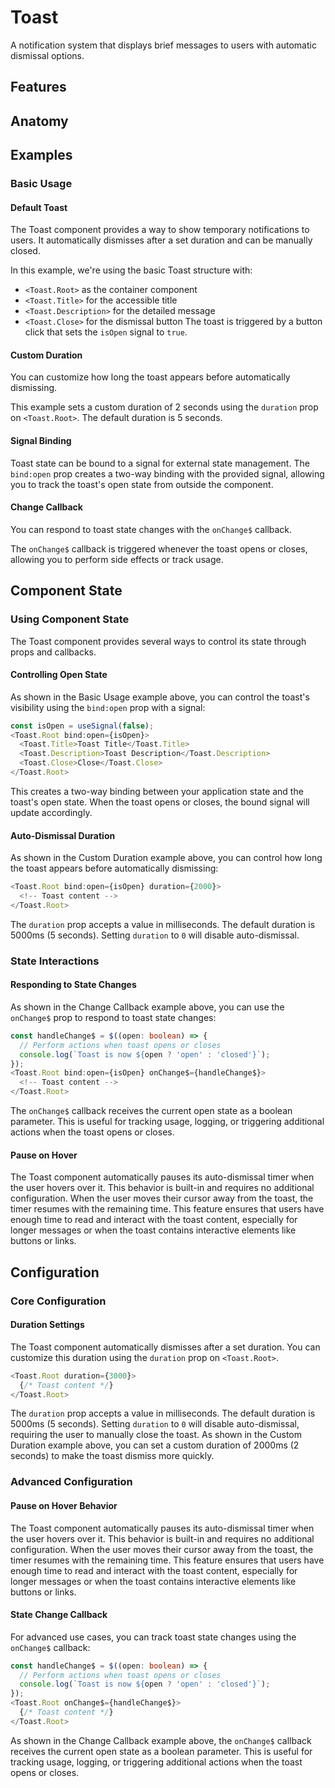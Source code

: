 
# Toast
A notification system that displays brief messages to users with automatic dismissal options.
<Showcase name="hero" />

## Features
<Features api={api} />

## Anatomy
<AnatomyTable api={api} />

## Examples
### Basic Usage
#### Default Toast
The Toast component provides a way to show temporary notifications to users. It automatically dismisses after a set duration and can be manually closed.
<Showcase name="hero" />

In this example, we're using the basic Toast structure with:
- `<Toast.Root>` as the container component
- `<Toast.Title>` for the accessible title
- `<Toast.Description>` for the detailed message
- `<Toast.Close>` for the dismissal button
The toast is triggered by a button click that sets the `isOpen` signal to `true`.

#### Custom Duration
You can customize how long the toast appears before automatically dismissing.
<Showcase name="custom-duration" />

This example sets a custom duration of 2 seconds using the `duration` prop on `<Toast.Root>`. The default duration is 5 seconds.

#### Signal Binding
Toast state can be bound to a signal for external state management.
<Showcase name="signal-binding" />
The `bind:open` prop creates a two-way binding with the provided signal, allowing you to track the toast's open state from outside the component.

#### Change Callback
You can respond to toast state changes with the `onChange$` callback.
<Showcase name="on-change" />

The `onChange$` callback is triggered whenever the toast opens or closes, allowing you to perform side effects or track usage.

## Component State
### Using Component State
The Toast component provides several ways to control its state through props and callbacks.
#### Controlling Open State
As shown in the Basic Usage example above, you can control the toast's visibility using the `bind:open` prop with a signal:
```typescript
const isOpen = useSignal(false);
<Toast.Root bind:open={isOpen}>
  <Toast.Title>Toast Title</Toast.Title>
  <Toast.Description>Toast Description</Toast.Description>
  <Toast.Close>Close</Toast.Close>
</Toast.Root>
```
This creates a two-way binding between your application state and the toast's open state. When the toast opens or closes, the bound signal will update accordingly.
#### Auto-Dismissal Duration
As shown in the Custom Duration example above, you can control how long the toast appears before automatically dismissing:
```typescript
<Toast.Root bind:open={isOpen} duration={2000}>
  <!-- Toast content -->
</Toast.Root>
```
The `duration` prop accepts a value in milliseconds. The default duration is 5000ms (5 seconds). Setting `duration` to `0` will disable auto-dismissal.
### State Interactions
#### Responding to State Changes
As shown in the Change Callback example above, you can use the `onChange$` prop to respond to toast state changes:
```typescript
const handleChange$ = $((open: boolean) => {
  // Perform actions when toast opens or closes
  console.log(`Toast is now ${open ? 'open' : 'closed'}`);
});
<Toast.Root bind:open={isOpen} onChange$={handleChange$}>
  <!-- Toast content -->
</Toast.Root>
```
The `onChange$` callback receives the current open state as a boolean parameter. This is useful for tracking usage, logging, or triggering additional actions when the toast opens or closes.
#### Pause on Hover
The Toast component automatically pauses its auto-dismissal timer when the user hovers over it. This behavior is built-in and requires no additional configuration. When the user moves their cursor away from the toast, the timer resumes with the remaining time.
This feature ensures that users have enough time to read and interact with the toast content, especially for longer messages or when the toast contains interactive elements like buttons or links.

## Configuration
### Core Configuration
#### Duration Settings
The Toast component automatically dismisses after a set duration. You can customize this duration using the `duration` prop on `<Toast.Root>`.
```typescript
<Toast.Root duration={3000}>
  {/* Toast content */}
</Toast.Root>
```
The `duration` prop accepts a value in milliseconds. The default duration is 5000ms (5 seconds). Setting `duration` to `0` will disable auto-dismissal, requiring the user to manually close the toast.
As shown in the Custom Duration example above, you can set a custom duration of 2000ms (2 seconds) to make the toast dismiss more quickly.

### Advanced Configuration
#### Pause on Hover Behavior
The Toast component automatically pauses its auto-dismissal timer when the user hovers over it. This behavior is built-in and requires no additional configuration. When the user moves their cursor away from the toast, the timer resumes with the remaining time.
This feature ensures that users have enough time to read and interact with the toast content, especially for longer messages or when the toast contains interactive elements like buttons or links.
#### State Change Callback
For advanced use cases, you can track toast state changes using the `onChange$` callback:

```typescript
const handleChange$ = $((open: boolean) => {
  // Perform actions when toast opens or closes
  console.log(`Toast is now ${open ? 'open' : 'closed'}`);
});
<Toast.Root onChange$={handleChange$}>
  {/* Toast content */}
</Toast.Root>
```
As shown in the Change Callback example above, the `onChange$` callback receives the current open state as a boolean parameter. This is useful for tracking usage, logging, or triggering additional actions when the toast opens or closes.

<Showcase name="custom-duration" />

<APITable api={api} />
